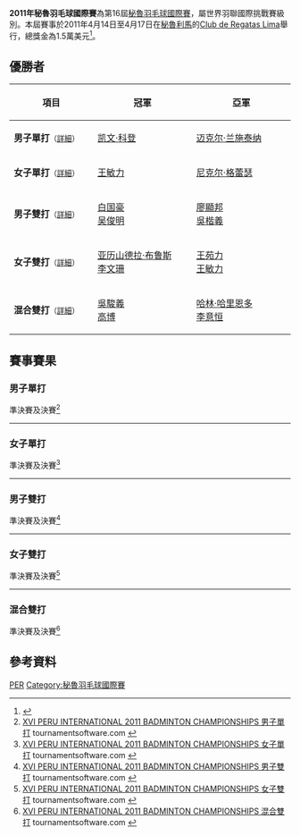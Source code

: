 {{noteTA|G1=Badminton}}
{{infobox badminton event
|name           = 2011年秘魯羽毛球國際賽
|image          = 
|size           = 
|caption        =
|dates          = 2011年4月14日－4月17日
|number_edition = 第16屆
|level          = 4A
|prize_money    = 1.5萬美元
|location       = {{PER}}[[利馬|利馬]]
|venue          = Club de Regatas Lima
|previous       = 2010年秘魯羽毛球國際賽 
|next           = 2012年秘魯羽毛球國際賽
}}
'''2011年秘魯羽毛球國際賽'''為第16屆[[秘魯羽毛球國際賽|秘魯羽毛球國際賽]]，屬世界羽聯國際挑戰賽級別。本屆賽事於2011年4月14日至4月17日在[[秘魯|秘魯]][[利馬|利馬]]的[[Club_de_Regatas_Lima|Club de Regatas Lima]]舉行，總獎金為1.5萬美元<ref>{{cite web|title=XVI Peru International|url=http://www.bwfbadminton.org/tournamentcalendar_event.aspx?id=10464|publisher=BWF|access-date=2014-08-03|archive-url=https://web.archive.org/web/20140808053249/http://www.bwfbadminton.org/tournamentcalendar_event.aspx?id=10464|archive-date=2014-08-08|dead-url=yes}}{{en}}</ref>。

== 優勝者 ==
{| class=wikitable style="font-size:small"
!width="200"|項目
!width="250"|冠軍
!width="250"|亞軍
|-
|'''男子單打'''<small>（[[#男子單打|詳細]]）</small>
|{{flagicon|GUA}} [[凯文·科登|凯文·科登]]
|{{flagicon|AUT}} [[迈克尔·兰施泰纳|迈克尔·兰施泰纳]]
|-
|'''女子單打'''<small>（[[#女子單打|詳細]]）</small>
|{{flagicon|USA}} [[王敏力|王敏力]]
|{{flagicon|CAN}} [[尼克尔·格蕾瑟|尼克尔·格蕾瑟]]
|-
|'''男子雙打'''<small>（[[#男子雙打|詳細]]）</small>
|{{flagicon|USA}} [[白国豪|白国豪]]<br/>{{flagicon|USA}} [[吴俊明|吴俊明]]
|{{flagicon|CAN}} [[廖顯邦|廖顯邦]]<br/>{{flagicon|CAN}} [[吳楷義|吳楷義]]
|-
|'''女子雙打'''<small>（[[#女子雙打|詳細]]）</small>
|{{flagicon|CAN}} [[亚历山德拉·布鲁斯|亚历山德拉·布鲁斯]]<br/>{{flagicon|CAN}} [[李文珊_(羽毛球運動員)|李文珊]]
|{{flagicon|USA}} [[王苑力|王苑力]]<br/>{{flagicon|USA}} [[王敏力|王敏力]]
|-
|'''混合雙打'''<small>（[[#混合雙打|詳細]]）</small>
|{{flagicon|CAN}} [[吳駿義|吳駿義]]<br/>{{flagicon|CAN}} [[高博_(羽毛球运动员)|高博]]
|{{flagicon|USA}} [[哈林·哈里恩多|哈林·哈里恩多]]<br/>{{flagicon|USA}} [[李意恒|李意恒]]
|}

== 賽事賽果 ==
=== 男子單打 ===
;準決賽及決賽<ref name="MS">[http://tournamentsoftware.com/sport/draw.aspx?id=DC1F6715-2A94-409A-A1BF-D51E9C471531&draw=128 XVI PERU INTERNATIONAL 2011 BADMINTON CHAMPIONSHIPS 男子單打] {{Wayback|url=http://tournamentsoftware.com/sport/draw.aspx?id=DC1F6715-2A94-409A-A1BF-D51E9C471531&draw=128 |date=20170720050725 }} tournamentsoftware.com {{en}}</ref>
{{4TeamBracket-Tennis3-v2
| team-width=200
| RD1-seed1=1
| RD1-team1='''{{flagicon|AUT}} [[迈克尔·兰施泰纳|迈克尔·兰施泰纳]]
| RD1-score1-1='''21
| RD1-score1-2='''21
| RD1-score1-3=
| RD1-seed2=3/4
| RD1-team2={{flagicon|PER}} [[罗德里戈·帕切科·卡里略|罗德里戈·帕切科·卡里略]]
| RD1-score2-1=16
| RD1-score2-2=15
| RD1-score2-3=

| RD1-seed3=
| RD1-team3={{flagicon|SLO}} [[伊斯托克·乌特鲁萨|伊斯托克·乌特鲁萨]]
| RD1-score3-1=13
| RD1-score3-2=14
| RD1-score3-3=
| RD1-seed4=2
| RD1-team4='''{{flagicon|GUA}} [[凯文·科登|凯文·科登]]
| RD1-score4-1='''21
| RD1-score4-2='''21
| RD1-score4-3=

| RD2-seed1=1
| RD2-team1={{flagicon|AUT}} [[迈克尔·兰施泰纳|迈克尔·兰施泰纳]]
| RD2-score1-1=21
| RD2-score1-2='''21
| RD2-score1-3=12
| RD2-seed2=2
| RD2-team2='''{{flagicon|GUA}} [[凯文·科登|凯文·科登]]
| RD2-score2-1='''23
| RD2-score2-2=6
| RD2-score2-3='''21
}}
----

=== 女子單打 ===
;準決賽及決賽<ref name="WS">[http://tournamentsoftware.com/sport/draw.aspx?id=DC1F6715-2A94-409A-A1BF-D51E9C471531&draw=97 XVI PERU INTERNATIONAL 2011 BADMINTON CHAMPIONSHIPS 女子單打] {{Wayback|url=http://tournamentsoftware.com/sport/draw.aspx?id=DC1F6715-2A94-409A-A1BF-D51E9C471531&draw=97 |date=20170720080504 }} tournamentsoftware.com {{en}}</ref>
{{4TeamBracket-Tennis3-v2
| team-width=200
| RD1-seed1=1
| RD1-team1='''{{flagicon|CAN}} [[尼克尔·格蕾瑟|尼克尔·格蕾瑟]]
| RD1-score1-1=16
| RD1-score1-2='''22
| RD1-score1-3='''21
| RD1-seed2=3/4
| RD1-team2={{flagicon|USA}} [[Cee_Nantana_Ketpura|Cee Nantana Ketpura]]
| RD1-score2-1='''21
| RD1-score2-2=20
| RD1-score2-3=12

| RD1-seed3=3/4
| RD1-team3='''{{flagicon|USA}} [[王敏力|王敏力]]
| RD1-score3-1='''21
| RD1-score3-2='''21
| RD1-score3-3=
| RD1-seed4=2
| RD1-team4={{flagicon|CAN}} [[李文珊_(羽毛球運動員)|李文珊]]
| RD1-score4-1=18
| RD1-score4-2=12
| RD1-score4-3=

| RD2-seed1=1
| RD2-team1={{nowrap|{{flagicon|CAN}} [[尼克尔·格蕾瑟|尼克尔·格蕾瑟]] (中途退出)}}
| RD2-score1-1=19
| RD2-score1-2='''22
| RD2-score1-3=''9
| RD2-seed2=3/4
| RD2-team2='''{{flagicon|USA}} [[王敏力|王敏力]]
| RD2-score2-1='''21
| RD2-score2-2=20
| RD2-score2-3=''17
}}
----

=== 男子雙打 ===
;準決賽及決賽<ref name="MD">[http://tournamentsoftware.com/sport/draw.aspx?id=DC1F6715-2A94-409A-A1BF-D51E9C471531&draw=133 XVI PERU INTERNATIONAL 2011 BADMINTON CHAMPIONSHIPS 男子雙打] {{Wayback|url=http://tournamentsoftware.com/sport/draw.aspx?id=DC1F6715-2A94-409A-A1BF-D51E9C471531&draw=133 |date=20170720203116 }} tournamentsoftware.com {{en}}</ref>
{{4TeamBracket-Tennis3-v2
| team-width=200
| RD1-seed1=1
| RD1-team1='''{{flagicon|USA}} [[白国豪|白国豪]]<br/> {{flagicon|USA}} [[吴俊明|吴俊明]]
| RD1-score1-1='''21
| RD1-score1-2='''21
| RD1-score1-3=
| RD1-seed2=3/4
| RD1-team2={{flagicon|FRA}} [[洛朗·康斯坦丁|洛朗·康斯坦丁]]<br/> {{flagicon|FRA}} [[塞巴斯蒂安·文森特|塞巴斯蒂安·文森特]]
| RD1-score2-1=9
| RD1-score2-2=13
| RD1-score2-3=

| RD1-seed3=3/4
| RD1-team3={{flagicon|USA}} [[Sameera_Gunatileka|Sameera Gunatileka]]<br/> {{flagicon|USA}} [[Vincent_Nguy|Vincent Nguy]]
| RD1-score3-1=15
| RD1-score3-2=12
| RD1-score3-3=
| RD1-seed4=2
| RD1-team4='''{{flagicon|CAN}} [[廖顯邦|廖顯邦]]<br/> {{flagicon|CAN}} [[吳楷義|吳楷義]]
| RD1-score4-1='''21
| RD1-score4-2='''21
| RD1-score4-3=

| RD2-seed1=1
| RD2-team1='''{{flagicon|USA}} [[白国豪|白国豪]]<br/> {{flagicon|USA}} [[吴俊明|吴俊明]]
| RD2-score1-1='''21
| RD2-score1-2='''21
| RD2-score1-3=
| RD2-seed2=2
| RD2-team2={{flagicon|CAN}} [[廖顯邦|廖顯邦]]<br/> {{flagicon|CAN}} [[吳楷義|吳楷義]]
| RD2-score2-1=10
| RD2-score2-2=9
| RD2-score2-3=
}}
----

=== 女子雙打 ===
;準決賽及決賽<ref name="WD">[http://tournamentsoftware.com/sport/draw.aspx?id=DC1F6715-2A94-409A-A1BF-D51E9C471531&draw=134 XVI PERU INTERNATIONAL 2011 BADMINTON CHAMPIONSHIPS 女子雙打] {{Wayback|url=http://tournamentsoftware.com/sport/draw.aspx?id=DC1F6715-2A94-409A-A1BF-D51E9C471531&draw=134 |date=20170720090823 }} tournamentsoftware.com {{en}}</ref>
{{4TeamBracket-Tennis3-v2
| team-width=200
| RD1-seed1=1
| RD1-team1={{flagicon|CAN}} [[尼克尔·格蕾瑟|尼克尔·格蕾瑟]]<br/> {{flagicon|CAN}} [[夏尔曼·丽德|夏尔曼·丽德]]
| RD1-score1-1='''21
| RD1-score1-2=18
| RD1-score1-3=19
| RD1-seed2=
| RD1-team2='''{{flagicon|CAN}} [[亚历山德拉·布鲁斯|亚历山德拉·布鲁斯]]<br/> {{flagicon|CAN}} [[李文珊_(羽毛球運動員)|李文珊]]
| RD1-score2-1=12
| RD1-score2-2='''21
| RD1-score2-3='''21

| RD1-seed3=3/4
| RD1-team3={{flagicon|CAN}} [[高博_(羽毛球运动员)|高博]]<br/> {{flagicon|CAN}} [[高福頤|高福頤]]
| RD1-score3-1=18
| RD1-score3-2=13
| RD1-score3-3=
| RD1-seed4=2
| RD1-team4='''{{flagicon|USA}} [[王苑力|王苑力]]<br/> {{flagicon|USA}} [[王敏力|王敏力]]
| RD1-score4-1='''21
| RD1-score4-2='''21
| RD1-score4-3=

| RD2-seed1=1
| RD2-team1='''{{flagicon|CAN}} [[亚历山德拉·布鲁斯|亚历山德拉·布鲁斯]]<br/> {{flagicon|CAN}} [[李文珊_(羽毛球運動員)|李文珊]]
| RD2-score1-1=11
| RD2-score1-2='''21
| RD2-score1-3='''21
| RD2-seed2=2
| RD2-team2={{flagicon|USA}} [[王苑力|王苑力]]<br/> {{flagicon|USA}} [[王敏力|王敏力]]
| RD2-score2-1='''21
| RD2-score2-2=15
| RD2-score2-3=8
}}
----

=== 混合雙打 ===
;準決賽及決賽<ref name="XD">[http://tournamentsoftware.com/sport/draw.aspx?id=DC1F6715-2A94-409A-A1BF-D51E9C471531&draw=139 XVI PERU INTERNATIONAL 2011 BADMINTON CHAMPIONSHIPS 混合雙打] {{Wayback|url=http://tournamentsoftware.com/sport/draw.aspx?id=DC1F6715-2A94-409A-A1BF-D51E9C471531&draw=139 |date=20170721150022 }} tournamentsoftware.com {{en}}</ref>
{{4TeamBracket-Tennis3-v2
| team-width=200
| RD1-seed1=1
| RD1-team1='''{{flagicon|CAN}} [[吳駿義|吳駿義]]<br/> {{flagicon|CAN}} [[高博_(羽毛球运动员)|高博]]
| RD1-score1-1='''21
| RD1-score1-2=19
| RD1-score1-3='''21
| RD1-seed2=
| RD1-team2={{flagicon|CAN}} [[吳楷義|吳楷義]]<br/> {{flagicon|CAN}} [[陳繼怡|陳繼怡]]
| RD1-score2-1=16
| RD1-score2-2='''21
| RD1-score2-3=14

| RD1-seed3=3/4
| RD1-team3='''{{flagicon|USA}} [[哈林·哈里恩多|哈林·哈里恩多]]<br/> {{flagicon|USA}} [[李意恒|李意恒]]
| RD1-score3-1=11
| RD1-score3-2='''21
| RD1-score3-3='''21
| RD1-seed4=2
| RD1-team4={{flagicon|CAN}} [[廖顯邦|廖顯邦]]<br/> {{flagicon|CAN}} [[高福頤|高福頤]]
| RD1-score4-1='''21
| RD1-score4-2=14
| RD1-score4-3=11

| RD2-seed1=1
| RD2-team1='''{{flagicon|CAN}} [[吳駿義|吳駿義]]<br/> {{flagicon|CAN}} [[高博_(羽毛球运动员)|高博]]
| RD2-score1-1='''21
| RD2-score1-2=14
| RD2-score1-3='''21
| RD2-seed2=3/4
| RD2-team2={{flagicon|USA}} [[哈林·哈里恩多|哈林·哈里恩多]]<br/> {{flagicon|USA}} [[李意恒|李意恒]]
| RD2-score2-1=11
| RD2-score2-2='''21
| RD2-score2-3=15
}}

== 參考資料 ==
{{Reflist}}

[[Category:2011年世界羽聯國際挑戰賽|PER]]
[[Category:秘魯羽毛球國際賽|Category:秘魯羽毛球國際賽]]
